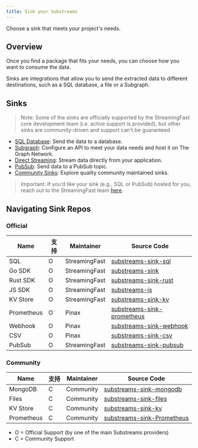```yaml
---
title: Sink your Substreams
---
```


Choose a sink that meets your project's needs.

## Overview

Once you find a package that fits your needs, you can choose how you want to consume the data.

Sinks are integrations that allow you to send the extracted data to different destinations, such as a SQL database, a file or a Subgraph.

## Sinks

> Note: Some of the sinks are officially supported by the StreamingFast core development team (i.e. active support is provided), but other sinks are community-driven and support can't be guaranteed.

- [SQL Database](https://docs.substreams.dev/how-to-guides/sinks/sql-sink): Send the data to a database.
- [Subgraph](/sps/introduction/): Configure an API to meet your data needs and host it on The Graph Network.
- [Direct Streaming](https://docs.substreams.dev/how-to-guides/sinks/stream): Stream data directly from your application.
- [PubSub](https://docs.substreams.dev/how-to-guides/sinks/pubsub): Send data to a PubSub topic.
- [Community Sinks](https://docs.substreams.dev/how-to-guides/sinks/community-sinks): Explore quality community maintained sinks.

> Important: If you’d like your sink (e.g., SQL or PubSub) hosted for you, reach out to the StreamingFast team [here](mailto:sales@streamingfast.io).

## Navigating Sink Repos

### Official

| Name       | 支持 | Maintainer    | Source Code                                                                               |
| ---------- | -- | ------------- | ----------------------------------------------------------------------------------------- |
| SQL        | O  | StreamingFast | [substreams-sink-sql](https://github.com/streamingfast/substreams-sink-sql)               |
| Go SDK     | O  | StreamingFast | [substreams-sink](https://github.com/streamingfast/substreams-sink)                       |
| Rust SDK   | O  | StreamingFast | [substreams-sink-rust](https://github.com/streamingfast/substreams-sink-rust)             |
| JS SDK     | O  | StreamingFast | [substreams-js](https://github.com/substreams-js/substreams-js)                           |
| KV Store   | O  | StreamingFast | [substreams-sink-kv](https://github.com/streamingfast/substreams-sink-kv)                 |
| Prometheus | O  | Pinax         | [substreams-sink-prometheus](https://github.com/pinax-network/substreams-sink-prometheus) |
| Webhook    | O  | Pinax         | [substreams-sink-webhook](https://github.com/pinax-network/substreams-sink-webhook)       |
| CSV        | O  | Pinax         | [substreams-sink-csv](https://github.com/pinax-network/substreams-sink-csv)               |
| PubSub     | O  | StreamingFast | [substreams-sink-pubsub](https://github.com/streamingfast/substreams-sink-pubsub)         |

### Community

| Name       | 支持 | Maintainer | Source Code                                                                               |
| ---------- | -- | ---------- | ----------------------------------------------------------------------------------------- |
| MongoDB    | C  | Community  | [substreams-sink-mongodb](https://github.com/streamingfast/substreams-sink-mongodb)       |
| Files      | C  | Community  | [substreams-sink-files](https://github.com/streamingfast/substreams-sink-files)           |
| KV Store   | C  | Community  | [substreams-sink-kv](https://github.com/streamingfast/substreams-sink-kv)                 |
| Prometheus | C  | Community  | [substreams-sink-Prometheus](https://github.com/pinax-network/substreams-sink-prometheus) |

- O = Official Support (by one of the main Substreams providers)
- C = Community Support
